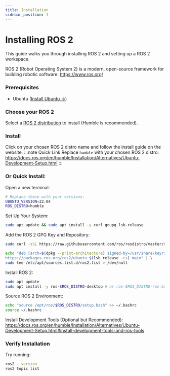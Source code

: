```yaml
---
title: Installation
sidebar_position: 1
---
```



# Installing ROS 2

This guide walks you through installing ROS 2 and setting up a ROS 2 workspace.

ROS 2 (Robot Operating System 2) is a modern, open-source framework for building robotic software: https://www.ros.org/

### Prerequisites

- Ubuntu ([Install Ubuntu →](../ubuntu/))

### Choose your ROS 2

Select a [ROS 2 distribution](https://docs.ros.org/en/humble/Releases.html) to install (Humble is recommended).

### Install

Click on your chosen ROS 2 distro name and follow the install guide on the website.
:::note Quick Link
Replace `humble` with your chosen ROS 2 distro: https://docs.ros.org/en/humble/Installation/Alternatives/Ubuntu-Development-Setup.html
:::

### Or Quick Install:

Open a new terminal:

```bash
# Replace these with your versions:
UBUNTU_VERSION=22.04
ROS_DISTRO=humble
```

Set Up Your System:

```bash
sudo apt update && sudo apt install -y curl gnupg lsb-release
```

Add the ROS 2 GPG Key and Repository:

```bash
sudo curl -sSL https://raw.githubusercontent.com/ros/rosdistro/master/ros.key -o /usr/share/keyrings/ros-archive-keyring.gpg

echo "deb [arch=$(dpkg --print-architecture) signed-by=/usr/share/keyrings/ros-archive-keyring.gpg] \
https://packages.ros.org/ros2/ubuntu $(lsb_release -cs) main" | \
sudo tee /etc/apt/sources.list.d/ros2.list > /dev/null
```

Install ROS 2:

```bash
sudo apt update
sudo apt install -y ros-$ROS_DISTRO-desktop # or ros-$ROS_DISTRO-ros-base - Minimal setup (no GUI tools)
```

Source ROS 2 Environment:

```bash
echo "source /opt/ros/$ROS_DISTRO/setup.bash" >> ~/.bashrc
source ~/.bashrc
```

Install Development Tools (Optional but Recommended): https://docs.ros.org/en/humble/Installation/Alternatives/Ubuntu-Development-Setup.html#install-development-tools-and-ros-tools

### Verify Installation

Try running:

```bash
ros2 --version
ros2 topic list
```
